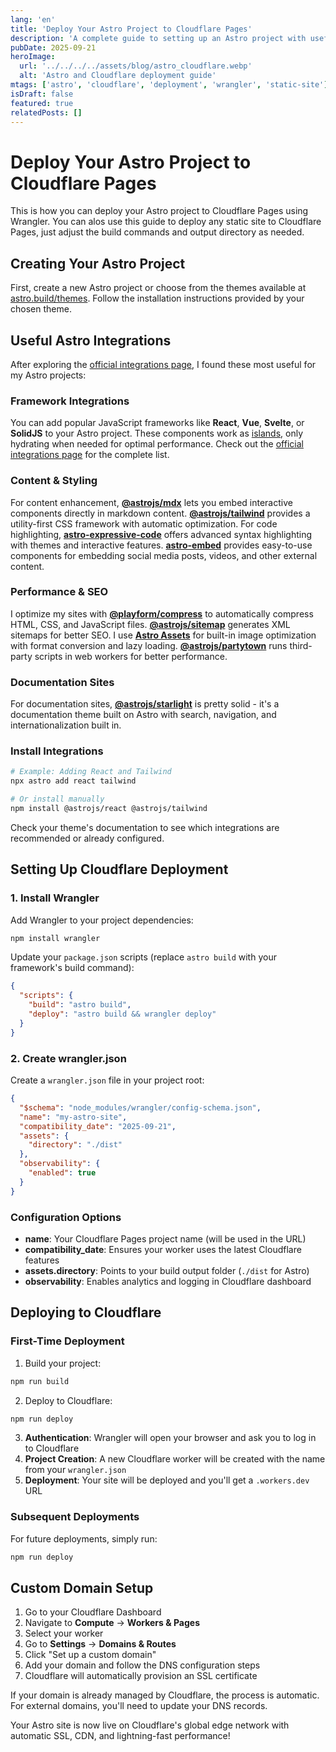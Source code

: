 ```yaml
---
lang: 'en'
title: 'Deploy Your Astro Project to Cloudflare Pages'
description: 'A complete guide to setting up an Astro project with useful integrations and deploying it to Cloudflare Pages using Wrangler.'
pubDate: 2025-09-21
heroImage:
  url: '../../../../assets/blog/astro_cloudflare.webp'
  alt: 'Astro and Cloudflare deployment guide'
mtags: ['astro', 'cloudflare', 'deployment', 'wrangler', 'static-site']
isDraft: false
featured: true
relatedPosts: []
---
```



# Deploy Your Astro Project to Cloudflare Pages

This is how you can deploy your Astro project to Cloudflare Pages using Wrangler. You can alos use this guide to deploy any static site to Cloudflare Pages, just adjust the build commands and output directory as needed.

## Creating Your Astro Project

First, create a new Astro project or choose from the themes available at [astro.build/themes](https://astro.build/themes/). Follow the installation instructions provided by your chosen theme.

## Useful Astro Integrations

After exploring the [official integrations page](https://astro.build/integrations/), I found these most useful for my Astro projects:

### Framework Integrations
You can add popular JavaScript frameworks like **React**, **Vue**, **Svelte**, or **SolidJS** to your Astro project. These components work as [islands](https://docs.astro.build/en/concepts/islands/), only hydrating when needed for optimal performance. Check out the [official integrations page](https://astro.build/integrations/) for the complete list.

### Content & Styling
For content enhancement, **[@astrojs/mdx](https://docs.astro.build/en/guides/integrations-guide/mdx/)** lets you embed interactive components directly in markdown content. **[@astrojs/tailwind](https://docs.astro.build/en/guides/integrations-guide/tailwind/)** provides a utility-first CSS framework with automatic optimization. For code highlighting, **[astro-expressive-code](https://expressive-code.com/)** offers advanced syntax highlighting with themes and interactive features. **[astro-embed](https://astro-embed.netlify.app/)** provides easy-to-use components for embedding social media posts, videos, and other external content.

### Performance & SEO
I optimize my sites with **[@playform/compress](https://github.com/PlayForm/Compress)** to automatically compress HTML, CSS, and JavaScript files. **[@astrojs/sitemap](https://docs.astro.build/en/guides/integrations-guide/sitemap/)** generates XML sitemaps for better SEO. I use **[Astro Assets](https://docs.astro.build/en/guides/assets/)** for built-in image optimization with format conversion and lazy loading. **[@astrojs/partytown](https://docs.astro.build/en/guides/integrations-guide/partytown/)** runs third-party scripts in web workers for better performance.

### Documentation Sites
For documentation sites, **[@astrojs/starlight](https://starlight.astro.build/)** is pretty solid - it's a documentation theme built on Astro with search, navigation, and internationalization built in.

### Install Integrations
```bash
# Example: Adding React and Tailwind
npx astro add react tailwind

# Or install manually
npm install @astrojs/react @astrojs/tailwind
```

<InfoAlert>
Check your theme's documentation to see which integrations are recommended or already configured.
</InfoAlert>

## Setting Up Cloudflare Deployment

### 1. Install Wrangler

Add Wrangler to your project dependencies:

```bash
npm install wrangler
```

Update your `package.json` scripts (replace `astro build` with your framework's build command):

```json
{
  "scripts": {
    "build": "astro build",
    "deploy": "astro build && wrangler deploy"
  }
}
```

### 2. Create wrangler.json

Create a `wrangler.json` file in your project root:

```json
{
  "$schema": "node_modules/wrangler/config-schema.json",
  "name": "my-astro-site",
  "compatibility_date": "2025-09-21",
  "assets": {
    "directory": "./dist"
  },
  "observability": {
    "enabled": true
  }
}
```

### Configuration Options

- **name**: Your Cloudflare Pages project name (will be used in the URL)
- **compatibility_date**: Ensures your worker uses the latest Cloudflare features
- **assets.directory**: Points to your build output folder (`./dist` for Astro)
- **observability**: Enables analytics and logging in Cloudflare dashboard

## Deploying to Cloudflare

### First-Time Deployment

1. Build your project:
```bash
npm run build
```

2. Deploy to Cloudflare:
```bash
npm run deploy
```

3. **Authentication**: Wrangler will open your browser and ask you to log in to Cloudflare
4. **Project Creation**: A new Cloudflare worker will be created with the name from your `wrangler.json`
5. **Deployment**: Your site will be deployed and you'll get a `.workers.dev` URL

### Subsequent Deployments

For future deployments, simply run:

```bash
npm run deploy
```

## Custom Domain Setup

1. Go to your Cloudflare Dashboard
2. Navigate to **Compute** → **Workers & Pages** 
3. Select your worker
4. Go to **Settings** → **Domains & Routes**
5. Click "Set up a custom domain"
6. Add your domain and follow the DNS configuration steps
7. Cloudflare will automatically provision an SSL certificate

<InfoAlert>
If your domain is already managed by Cloudflare, the process is automatic. For external domains, you'll need to update your DNS records.
</InfoAlert>

Your Astro site is now live on Cloudflare's global edge network with automatic SSL, CDN, and lightning-fast performance!